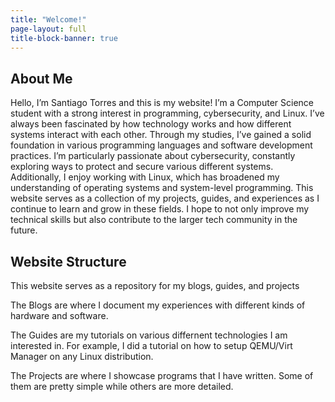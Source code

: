 ```yaml
---
title: "Welcome!"
page-layout: full
title-block-banner: true
---
```


## About Me
Hello, I'm Santiago Torres and this is my website! I'm a Computer Science
student with a strong interest in programming, cybersecurity, and Linux.
I’ve always been fascinated by how technology works and how different systems
interact with each other. Through my studies, I’ve gained a solid foundation
in various programming languages and software development practices.
I'm particularly passionate about cybersecurity, constantly exploring ways to
protect and secure various different systems. Additionally, I enjoy working
with Linux, which has broadened my understanding of operating systems and
system-level programming. This website serves as a collection of my projects,
guides, and experiences as I continue to learn and grow in these fields.
I hope to not only improve my technical skills but also contribute to the
larger tech community in the future.


## Website Structure
This website serves as a repository for my blogs, guides, and projects

The Blogs are where I document my experiences with different kinds of
hardware and software.

The Guides are my tutorials on various differnent technologies I am
interested in. For example, I did a tutorial on how to setup QEMU/Virt Manager
on any Linux distribution.

The Projects are where I showcase programs that I have written. Some of them
are pretty simple while others are more detailed.
